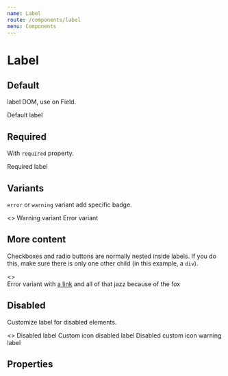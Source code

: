 ```yaml
---
name: Label
route: /components/label
menu: Components
---
```




# Label

## Default

label DOM, use on Field.

<Playground>
  <Label>Default label</Label>
</Playground>

## Required

With `required` property.

<Playground>
  <Label required>Required label</Label>
</Playground>

## Variants

`error` or `warning` variant add specific badge.

<Playground>
  <>
    <Label variant="warning">Warning variant</Label>
    <Label variant="error">Error variant</Label>
  </>
</Playground>

## More content

Checkboxes and radio buttons are normally nested inside labels. If you do this, make sure there is only one other child (in this example, a `div`).

<Playground>
  <>
    <Label variant="error">
      <InputCheckbox />
      <div>
        <span>Error variant with </span>
        <a href="#">a link</a>
        <span> and all of that jazz because of the fox</span>
      </div>
    </Label>
  </>
</Playground>

## Disabled

Customize label for disabled elements.

<Playground>
  <>
    <Label disabled>Disabled label</Label>
    <Label disabled disabledIcon="🔒">
      Custom icon disabled label
    </Label>
    <Label disabled disabledIcon="🔒" variant="warning">
      Disabled custom icon warning label
    </Label>
  </>
</Playground>

## Properties

<Props of={Label} />
